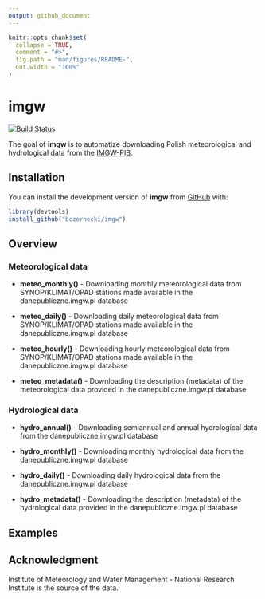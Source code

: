 ```yaml
---
output: github_document
---
```


<!-- README.md is generated from README.Rmd. Please edit that file -->

```r
knitr::opts_chunk$set(
  collapse = TRUE,
  comment = "#>",
  fig.path = "man/figures/README-",
  out.width = "100%"
)
```

# imgw

[![Build Status](https://travis-ci.org/bczernecki/imgw.png?branch=master)](https://travis-ci.org/bczernecki/imgw)

The goal of **imgw** is to automatize downloading Polish meteorological and hydrological data from the [IMGW-PIB](https://dane.imgw.pl/).

## Installation

<!-- You can install the released version of imgw from [CRAN](https://CRAN.R-project.org) with: -->

<!-- ``` r -->
<!-- install.packages("imgw") -->
<!-- ``` -->

You can install the development version of **imgw** from [GitHub](https://github.com/bczernecki/imgw) with:

``` r
library(devtools)
install_github("bczernecki/imgw")
```

## Overview

### Meteorological data

* **meteo_monthly()** - Downloading monthly meteorological data from SYNOP/KLIMAT/OPAD stations made available in the danepubliczne.imgw.pl database

* **meteo_daily()** - Downloading daily meteorological data from SYNOP/KLIMAT/OPAD stations made available in the danepubliczne.imgw.pl database

* **meteo_hourly()** -  Downloading hourly meteorological data from SYNOP/KLIMAT/OPAD stations made available in the danepubliczne.imgw.pl database

* **meteo_metadata()** - Downloading the description (metadata) of the meteorological data provided in the danepubliczne.imgw.pl database 
<!-- By default, the function returns a list or data frame for a selected subset. -->
<!--lista czy ramka??-->

### Hydrological data

* **hydro_annual()** - Downloading semiannual and annual hydrological data from the danepubliczne.imgw.pl database

* **hydro_monthly()** - Downloading monthly hydrological data from the danepubliczne.imgw.pl database

* **hydro_daily()** - Downloading daily hydrological data from the danepubliczne.imgw.pl database

* **hydro_metadata()** - Downloading the description (metadata) of the hydrological data provided in the danepubliczne.imgw.pl database 

## Examples

## Acknowledgment

Institute of Meteorology and Water Management - National Research Institute is the source of the data.
